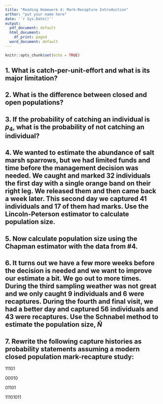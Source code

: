 ```yaml
---
title: "Reading Homework 4: Mark-Recapture Introduction"
arthor: "put your name here"
date: '`r Sys.Date()`'
output:
  pdf_document: default
  html_document:
    df_print: paged
  word_document: default
---
```


```r
knitr::opts_chunk$set(echo = TRUE)
```

## 1. What is catch-per-unit-effort and what is its major limitation?

## 2. What is the difference between closed and open populations?

## 3. If the probability of catching an individual is $p_4$, what is the probability of not catching an individual?

## 4. We wanted to estimate the abundance of salt marsh sparrows, but we had limited funds and time before the management decision was needed. We caught and marked 32 individuals the first day with a single orange band on their right leg. We released them and then came back a week later. This second day we captured 41 individuals and 17 of them had marks. Use the Lincoln-Peterson estimator to calculate population size.

## 5. Now calculate population size using the Chapman estimator with the data from #4.

## 6. It turns out we have a few more weeks before the decision is needed and we want to improve our estimate a bit. We go out to more times. During the third sampling weather was not great and we only caught 9 individuals and 6 were recaptures. During the fourth and final visit, we had a better day and captured 56 individuals and 43 were recaptures. Use the Schnabel method to estimate the population size, $\hat N$

## 7. Rewrite the following capture histories as probability statements assuming a modern closed population mark-recapture study:

11101

00010

01101

11101011






